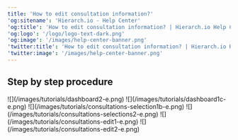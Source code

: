 ```yaml
---
title: 'How to edit consultation information?'
'og:sitename': 'Hierarch.io - Help Center'
'og:title': 'How to edit consultation information? | Hierarch.io Help Center'
'og:logo': '/logo/logo-text-dark.png'
'og:image': '/images/help-center-banner.png'
'twitter:title': 'How to edit consultation information? | Hierarch.io Help Center'
'twitter:image': '/images/help-center-banner.png'
---
```


## Step by step procedure

<Steps>
  <Step title="Go to &#x22;Dashboard&#x22;">
    ![](/images/tutorials/dashboard2-e.png)
  </Step>

  <Step title="Click your &#x22;company name&#x22;">
    ![](/images/tutorials/dashboard1c-e.png)
  </Step>

  <Step title="Click &#x22;Consultations&#x22; from the sidebar.">
    ![](/images/tutorials/consultations-selection1b-e.png)
  </Step>

  <Step title="Click on the &#x22;consultation subject&#x22;.">
    ![](/images/tutorials/consultations-selections2-e.png)
  </Step>

  <Step title="Click &#x22;Edit&#x22; button.">
    ![](/images/tutorials/consultations-edit1-e.png)
  </Step>

  <Step title="Fill up the fields, then hit &#x22;Save&#x22; button.">
    ![](/images/tutorials/consultations-edit2-e.png)
  </Step>
</Steps>